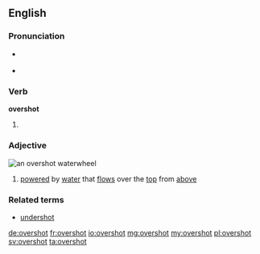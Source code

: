 ==English==

===Pronunciation===
* {{a|UK}} {{IPA|/ˈəʊ.vəˌʃɒt/}}
* {{a|US}} {{IPA|/ˈoʊ.vɚˌʃɑt/}}

===Verb===
'''overshot'''

# {{en-past of|overshoot}}

===Adjective===
[[File:Overshot water wheel schematic.svg|thumb|right|an '''overshot''' waterwheel]]
{{en-adj}}

# {{context|of a waterwheel|lang=en}} [[powered]] by [[water]] that [[flow]]s over the [[top]] from [[above]]

===Related terms===
* [[undershot]]

[[de:overshot]]
[[fr:overshot]]
[[io:overshot]]
[[mg:overshot]]
[[my:overshot]]
[[pl:overshot]]
[[sv:overshot]]
[[ta:overshot]]